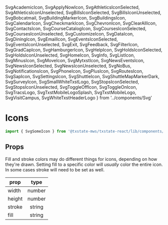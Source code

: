  SvgAcademicIcon,
  SvgApplyNowIcon,
  SvgAthleticsIconSelected,
  SvgAthleticsIconUnselected,
  SvgBillsIconSelected,
  SvgBillsIconUnselected,
  SvgBobcatmail,
  SvgBuildingMarkerIcon,
  SvgBuildingsIcon,
  SvgCalendarIcon,
  SvgCheckmarkIcon,
  SvgChevronIcon,
  SvgClearAllIcon,
  SvgContactsIcon,
  SvgCourseCatalogIcon,
  SvgCoursesIconSelected,
  SvgCoursesIconUnselected,
  SvgCustomizeIcon,
  SvgDataIcon,
  SvgDiningIcon,
  SvgEmailIcon,
  SvgEventsIconSelected,
  SvgEventsIconUnselected,
  SvgExit,
  SvgFeedback,
  SvgFilterIcon,
  SvgGradCapIcon,
  SvgHamburgerIcon,
  SvgHelpIcon,
  SvgHoldsIconSelected,
  SvgHoldsIconUnselected,
  SvgHomeIcon,
  SvgInfo,
  SvgListIcon,
  SvgMinusIcon,
  SvgMoveIcon,
  SvgMytxstIcon,
  SvgNewsEventsIcon,
  SvgNewsIconSelected,
  SvgNewsIconUnselected,
  SvgNoBus,
  SvgNotificationsIcon,
  SvgPhoneIcon,
  SvgPlusIcon,
  SvgRoutesIcon,
  SvgSapIcon,
  SvgSettingsIcon,
  SvgShuttleIcon,
  SvgShuttleMapMarkerDark,
  SvgSurveyIcon,
  SvgSmallWhiteTxstLogo,
  SvgStopsIconSelected,
  SvgStopsIconUnselected,
  SvgToggleOffIcon,
  SvgToggleOnIcon,
  SvgTracsLogo,
  SvgTxstMobileLogoSplash,
  SvgTxstMobileLogo,
  SvgVisitCampus,
  SvgWhiteTxstHeaderLogo
} from '../components/Svg'

<Meta title="Icons|All" component={SvgHomeIcon} />

# Icons
```js
import { SvgSomeIcon } from '@txstate-mws/txstate-react/lib/components/Svg/SvgSomeIcon'
```

## Props
Fill and stroke colors may do different things for icons, depending on how they're drawn. Setting fill
to a specific color will _usually_ color the entire icon. In some cases stroke will need to be set as well.

| prop          	|    type   	|
|-----------------|:-----------:|
| width           | number   	  |
| height       	  | number 	    |
| stroke        	| string     	|
| fill 	          | string     	|

<Preview>
  <Story name='icon story'>
    <Stack>
      <Stack horizontal spacing={4} wrap>
        <SvgAcademicIcon fill='#501214' width={64} height={64} />
        <SvgApplyNowIcon fill='#501214' width={64} height={64} />
        <SvgAthleticsIconSelected fill='#501214' width={64} height={64} />
        <SvgAthleticsIconUnselected fill='#501214' width={64} height={64} />
        <SvgBillsIconSelected fill='#501214' width={64} height={64} />
        <SvgBillsIconUnselected fill='#501214' width={64} height={64} />
        <SvgBobcatmail fill='#501214' width={64} height={64} />
        <SvgBuildingMarkerIcon fill='#501214' width={64} height={64} />
        <SvgBuildingsIcon fill='#501214' width={64} height={64} />
        <SvgCalendarIcon fill='#501214' width={64} height={64} />
        <SvgCheckmarkIcon fill='#501214' width={64} height={64} />
        <SvgChevronIcon fill='#501214' width={64} height={64} />
        <SvgClearAllIcon fill='#501214' width={64} height={64} />
        <SvgContactsIcon fill='#501214' width={64} height={64} />
        <SvgCourseCatalogIcon fill='#501214' width={64} height={64} />
        <SvgCoursesIconSelected fill='#501214' width={64} height={64} />
        <SvgCoursesIconUnselected fill='#501214' width={64} height={64} />
        <SvgCustomizeIcon fill='#501214' width={64} height={64} />
        <SvgDataIcon fill='#501214' width={64} height={64} />
        <SvgDiningIcon fill='#501214' width={64} height={64} />
        <SvgEmailIcon fill='#501214' width={64} height={64} />
        <SvgEventsIconSelected fill='#501214' width={64} height={64} />
        <SvgEventsIconUnselected fill='#501214' width={64} height={64} />
        <SvgExit fill='#501214' width={64} height={64} />
        <SvgFeedback fill='#501214' width={64} height={64} />
        <SvgFilterIcon fill='#501214' width={64} height={64} />
        <SvgGradCapIcon fill='#501214' width={64} height={64} />
        <SvgHamburgerIcon fill='#501214' width={64} height={64} />
        <SvgHelpIcon fill='#501214' width={64} height={64} />
        <SvgHoldsIconSelected fill='#501214' width={64} height={64} />
        <SvgHoldsIconUnselected fill='#501214' width={64} height={64} />
        <SvgHomeIcon fill='#501214' width={64} height={64} />
        <SvgInfo fill='#501214' width={64} height={64} />
        <SvgListIcon fill='#501214' width={64} height={64} />
        <SvgMinusIcon fill='#501214' width={64} height={64} />
        <SvgMoveIcon fill='#501214' width={64} height={64} />
        <SvgMytxstIcon fill='#501214' width={64} height={64} />
        <SvgNewsEventsIcon fill='#501214' width={64} height={64} />
        <SvgNewsIconSelected fill='#501214' width={64} height={64} />
        <SvgNewsIconUnselected fill='#501214' width={64} height={64} />
        <SvgNoBus fill='#501214' width={64} height={64} />
        <SvgNotificationsIcon fill='#501214' width={64} height={64} />
        <SvgPhoneIcon fill='#501214' width={64} height={64} />
        <SvgPlusIcon fill='#501214' width={64} height={64} />
        <SvgRoutesIcon fill='#501214' width={64} height={64} />
        <SvgSapIcon fill='#501214' width={64} height={64} />
        <SvgSettingsIcon fill='#501214' width={64} height={64} />
        <SvgShuttleIcon fill='#501214' width={64} height={64} />
        <SvgShuttleMapMarkerDark fill='#501214' width={64} height={64} />
        <SvgSurveyIcon fill='#501214' width={64} height={64} />
        <SvgStopsIconSelected fill='#501214' width={64} height={64} />
        <SvgStopsIconUnselected fill='#501214' width={64} height={64} />
        <SvgToggleOffIcon fill='#501214' width={64} height={64} />
        <SvgToggleOnIcon fill='#501214' width={64} height={64} />
        <SvgTracsLogo fill='#501214' width={64} height={64} />
        <SvgVisitCampus fill='#501214' width={64} height={64} />
      </Stack>
      <Stack>
        <SvgTxstMobileLogo fill='#501214' width={256} height={256} />
        <SvgTxstMobileLogoSplash fill='#501214' width={256} height={256} stroke='#501214' />
        <SvgWhiteTxstHeaderLogo fill='#501214' stroke='#501214' width={256} height={256} />
        <SvgSmallWhiteTxstLogo fill='#501214' width={256} height={256} />
      </Stack>
    </Stack>
  </Story>
</Preview>
